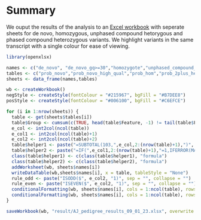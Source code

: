 # Summary

We ouput the results of the analysis to an [Excel workbook](https://github.com/kitzlerlab/WES-platform/tree/main/result) with seperate sheets for de novo, homozygous, unphased compound hetorygous and phased compound heterozygous variants. We highlight variants in the same transcript with a single colour for ease of viewing.

```r
library(openxlsx)

names <- c("de_novo", "de_novo_gq>=30","homozygote","unphased_compound_heterozygote","phased_compound_heterozygote","chrX","ukpanelapp_green","aupanelapp","all_variants")
tables <- c("prob_novo","prob_novo_high_qual","prob_hom","prob_2plus_het2","prob_comp_het2","prob_X","refseq_green","refseq_au","refseq5")
sheets <- data_frame(names,tables)

wb <- createWorkbook()
negStyle <- createStyle(fontColour = "#215967", bgFill = "#B7DEE8")
posStyle <- createStyle(fontColour = "#006100", bgFill = "#C6EFCE")

for (i in 1:nrow(sheets)) {
  table <- get(sheets$tables[i])
  table$Group <- cumsum(c(TRUE, head(table$Feature, -1) != tail(table$Feature, -1)))
  e_col <- int2col(ncol(table))
  e_col1 <- int2col(ncol(table)+1)
  e_col2 <- int2col(ncol(table)+2)
  table$helper1 <- paste("=SUBTOTAL(103,",e_col,2:(nrow(table)+1),")", sep = "")
  table$helper2 <- paste("=IF(",e_col1,2:(nrow(table)+1),"=1,IFERROR(MAX($",e_col2,"$1:",e_col2,1:nrow(table),")+(COUNTIFS($",e_col,"$1:",e_col,1:nrow(table),",",e_col,2:(nrow(table)+1),",","$",e_col1,"$1:",e_col1,1:nrow(table),",1)=0),1),\"\")", sep = "")
  class(table$helper1) <- c(class(table$helper1), "formula")
  class(table$helper2) <- c(class(table$helper2), "formula")
  addWorksheet(wb, sheets$names[i])
  writeDataTable(wb,sheets$names[i], x = table, tableStyle = "None")
  rule_odd <- paste("ISODD($", e_col2, "1)", sep = "", collapse = "")
  rule_even <- paste("ISEVEN($", e_col2, "1)", sep = "", collapse = "")
  conditionalFormatting(wb, sheets$names[i], cols = 1:ncol(table), rows = 1:(nrow(table)+1), rule = rule_odd, style = negStyle)
  conditionalFormatting(wb, sheets$names[i], cols = 1:ncol(table), rows = 1:(nrow(table)+1), rule = rule_even, style = posStyle)
}

saveWorkbook(wb, "result/AJ_pedigree_results_09_01_23.xlsx", overwrite = TRUE)
```
